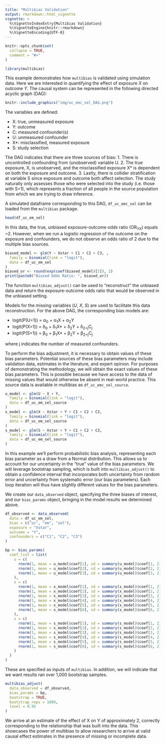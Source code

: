 ```yaml
---
title: "Multibias Validation"
output: rmarkdown::html_vignette
vignette: >
  %\VignetteIndexEntry{Multibias Validation}
  %\VignetteEngine{knitr::rmarkdown}
  %\VignetteEncoding{UTF-8}
---
```


```r
knitr::opts_chunk$set(
  collapse = TRUE,
  comment = "#>"
)
```

```r
library(multibias)
```

This example demonstrates how `multibias` is validated using simulation data. Here we are interested in quantifying the effect of exposure *X* on outcome *Y*. The causal system can be represented in the following directed acyclic graph (DAG):

```r
knitr::include_graphics("img/uc_emc_sel_DAG.png")
```

The variables are defined:

* X: true, unmeasured exposure
* Y: outcome
* C: measured confounder(s)
* U: unmeasured confounder
* X*: misclassified, measured exposure
* S: study selection

The DAG indicates that there are three sources of bias:
1. There is uncontrolled confounding from (unobserved) variable U.
2. The true exposure, X, is unobserved, and the misclassified exposure X* is dependent on both the exposure and outcome.
3. Lastly, there is collider stratification at variable S since exposure and outcome both affect selection. The study naturally only assesses those who were selected into the study (i.e. those with S=1), which represents a fraction of all people in the source population from which we are trying to draw inference.

A simulated dataframe corresponding to this DAG, `df_uc_emc_sel` can be loaded from the `multibias` package.

```r
head(df_uc_em_sel)
```

In this data, the true, unbiased exposure-outcome odds ratio (OR<sub>YX</sub>) equals ~2. However, when we run a logistic regression of the outcome on the exposure and confounders, we do not observe an odds ratio of 2 due to the multiple bias sources.

```r
biased_model <- glm(Y ~ Xstar + C1 + C2 + C3, ,
  family = binomial(link = "logit"),
  data = df_uc_em_sel
)
biased_or <- round(exp(coef(biased_model)[2]), 2)
print(paste0("Biased Odds Ratio: ", biased_or))
```

The function `multibias_adjust()` can be used to "reconstruct" the unbiased data and return the exposure-outcome odds ratio that would be observed in the unbiased setting.

Models for the missing variables (*U*, *X*, *S*) are used to facilitate this data reconstruction. For the above DAG, the corresponding bias models are:

* logit(P(U=1)) = &alpha;<sub>0</sub> + &alpha;<sub>1</sub>X + &alpha;<sub>2</sub>Y
* logit(P(X=1)) = &delta;<sub>0</sub> + &delta;<sub>1</sub>X* + &delta;<sub>2</sub>Y + &delta;<sub>2+j</sub>C<sub>j</sub>
* logit(P(S=1)) = &beta;<sub>0</sub> + &beta;<sub>1</sub>X* + &beta;<sub>2</sub>Y + &beta;<sub>2+j</sub>C<sub>j</sub>

where j indicates the number of measured confounders.

To perform the bias adjustment, it is necessary to obtain values of these bias parameters. Potential sources of these bias parameters may include validation data, estimates in the literature, and expert opinion. For purposes of demonstrating the methodology, we will obtain the exact values of these bias parameters. This is possible because we have access to the data of missing values that would otherwise be absent in real-world practice. This source data is available in multibias as `df_uc_emc_sel_source`.

```r
u_model <- glm(U ~ X + Y,
  family = binomial(link = "logit"),
  data = df_uc_em_sel_source
)
x_model <- glm(X ~ Xstar + Y + C1 + C2 + C3,
  family = binomial(link = "logit"),
  data = df_uc_em_sel_source
)
s_model <- glm(S ~ Xstar + Y + C1 + C2 + C3,
  family = binomial(link = "logit"),
  data = df_uc_em_sel_source
)
```

In this example we'll perform probabilistic bias analysis, representing each bias parameter as a draw from a Normal distribution. This allows us to account for our uncertainty in the "true" value of the bias parameters. We will leverage bootstrap sampling, which is built into `multibias_adjust()` to obtain a confidence interval that incorporates both uncertainty from random error and uncertainty from systematic error (our bias parameters). Each loop iteration will thus have slightly different values for the bias parameters.

We create our `data_observed` object, specifying the three biases of interest, and our `bias_params` object, bringing in the model results we determined above.

```r
df_observed <- data_observed(
  data = df_uc_em_sel,
  bias = c("uc", "em", "sel"),
  exposure = "Xstar",
  outcome = "Y",
  confounders = c("C1", "C2", "C3")
)

bp <- bias_params(
  coef_list = list(
    u = c(
      rnorm(1, mean = u_model$coef[1], sd = summary(u_model)$coef[1, 2]),
      rnorm(1, mean = u_model$coef[2], sd = summary(u_model)$coef[2, 2]),
      rnorm(1, mean = u_model$coef[3], sd = summary(u_model)$coef[3, 2])
    ),
    x = c(
      rnorm(1, mean = x_model$coef[1], sd = summary(x_model)$coef[1, 2]),
      rnorm(1, mean = x_model$coef[2], sd = summary(x_model)$coef[2, 2]),
      rnorm(1, mean = x_model$coef[3], sd = summary(x_model)$coef[3, 2]),
      rnorm(1, mean = x_model$coef[4], sd = summary(x_model)$coef[4, 2]),
      rnorm(1, mean = x_model$coef[5], sd = summary(x_model)$coef[5, 2]),
      rnorm(1, mean = x_model$coef[6], sd = summary(x_model)$coef[6, 2])
    ),
    s = c(
      rnorm(1, mean = s_model$coef[1], sd = summary(s_model)$coef[1, 2]),
      rnorm(1, mean = s_model$coef[2], sd = summary(s_model)$coef[2, 2]),
      rnorm(1, mean = s_model$coef[3], sd = summary(s_model)$coef[3, 2]),
      rnorm(1, mean = s_model$coef[4], sd = summary(s_model)$coef[4, 2]),
      rnorm(1, mean = s_model$coef[5], sd = summary(s_model)$coef[5, 2]),
      rnorm(1, mean = s_model$coef[6], sd = summary(s_model)$coef[6, 2])
    )
  )
)
```

These are specified as inputs of `multibias`. In addition, we will indicate that we want results ran over 1,000 bootstrap samples.

```r
multibias_adjust(
  data_observed = df_observed,
  bias_params = bp,
  bootstrap = TRUE,
  bootstrap_reps = 1000,
  level = 0.95
)
```

We arrive at an estimate of the effect of X on Y of approximately 2, correctly corresponding to the relationship that was built into the data. This showcases the power of multibias to allow researchers to arrive at valid causal effect estimates in the presence of missing or incomplete data.